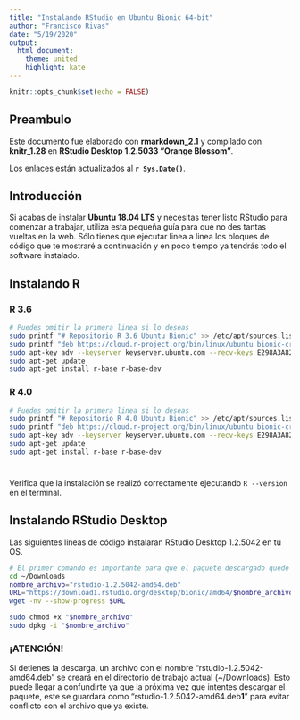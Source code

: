 ```yaml
---
title: "Instalando RStudio en Ubuntu Bionic 64-bit"
author: "Francisco Rivas"
date: "5/19/2020"
output: 
  html_document:
    theme: united  
    highlight: kate 
---
```


```r
knitr::opts_chunk$set(echo = FALSE)
```

## Preambulo
Este documento fue elaborado con **rmarkdown_2.1** y compilado con **knitr_1.28** en **RStudio Desktop 1.2.5033 "Orange Blossom"**.

Los enlaces están actualizados al **`r Sys.Date()`**.

## Introducción
Si acabas de instalar **Ubuntu 18.04 LTS** y necesitas tener listo RStudio para comenzar a trabajar, utiliza esta pequeña guía para que no des tantas vueltas en la web. Sólo tienes que ejecutar linea a linea los bloques de código que te mostraré a continuación y en poco tiempo ya tendrás todo el software instalado.

## Instalando R {.tabset .tabset-fade}
### R 3.6

```bash
# Puedes omitir la primera linea si lo deseas
sudo printf "# Repositorio R 3.6 Ubuntu Bionic" >> /etc/apt/sources.list
sudo printf "deb https://cloud.r-project.org/bin/linux/ubuntu bionic-cran35/" >> /etc/apt/sources.list
sudo apt-key adv --keyserver keyserver.ubuntu.com --recv-keys E298A3A825C0D65DFD57CBB651716619E084DAB9
sudo apt-get update
sudo apt-get install r-base r-base-dev
```
### R 4.0

```bash
# Puedes omitir la primera linea si lo deseas
sudo printf "# Repositorio R 4.0 Ubuntu Bionic" >> /etc/apt/sources.list 
sudo printf "deb https://cloud.r-project.org/bin/linux/ubuntu bionic-cran40/" >> /etc/apt/sources.list
sudo apt-key adv --keyserver keyserver.ubuntu.com --recv-keys E298A3A825C0D65DFD57CBB651716619E084DAB9
sudo apt-get update
sudo apt-get install r-base r-base-dev
```
#
Verifica que la instalación se realizó correctamente ejecutando `R --version` en el terminal.

## Instalando RStudio Desktop
Las siguientes lineas de código instalaran RStudio Desktop 1.2.5042 en tu OS.

```bash
# El primer comando es importante para que el paquete descargado quede en un lugar conocido
cd ~/Downloads
nombre_archivo="rstudio-1.2.5042-amd64.deb"
URL="https://download1.rstudio.org/desktop/bionic/amd64/$nombre_archivo"
wget -nv --show-progress $URL

sudo chmod +x "$nombre_archivo"
sudo dpkg -i "$nombre_archivo"
```

### ¡ATENCIÓN! 
Si detienes la descarga, un archivo con el nombre "rstudio-1.2.5042-amd64.deb" se creará en el directorio de trabajo actual (~/Downloads). Esto puede llegar a confundirte ya que la próxima vez que intentes descargar el paquete, este se guardará como "rstudio-1.2.5042-amd64.deb**1**" para evitar conflicto con el archivo que ya existe.
